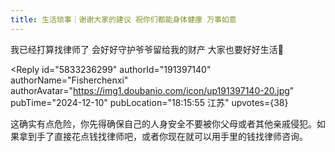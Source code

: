 ```yaml
---
title: 生活琐事｜谢谢大家的建议 祝你们都能身体健康 万事如意
---
```



<Forum groupName="00后人生研究室" groupUrl="https://www.douban.com/group/739053/" archivedAt="2025-05-16T14:15:33.285Z">
  <Post
    id="314994026"
    title="生活琐事｜谢谢大家的建议 祝你们都能身体健康 万事如意"
    url="https://www.douban.com/group/topic/314994026/?_spm_id=Mjc5MTEzODcw"
    pubTime="2024-12-12"
    highlightUserId="191397140"
  >
我已经打算找律师了 会好好守护爷爷留给我的财产 大家也要好好生活💖

<Reply
  id="5833236299"
  authorId="191397140"
  authorName="Fisherchenxi"
  authorAvatar="https://img1.doubanio.com/icon/up191397140-20.jpg"
  pubTime="2024-12-10"
  pubLocation="18:15:55 江苏"
  upvotes={38}
>
这确实有点危险，你先得确保自己的人身安全不要被你父母或者其他亲戚侵犯。如果拿到手了直接花点钱找律师吧，或者你现在就可以用手里的钱找律师咨询。
</Reply>
  </Post>
</Forum>
